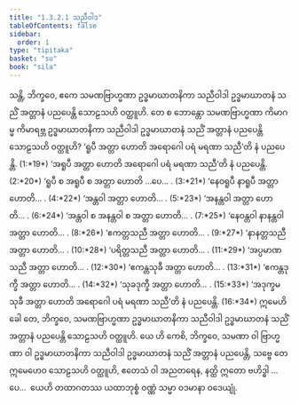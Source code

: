 ```yaml
---
title: "1.3.2.1 သညီဝါဒ"
tableOfContents: false
sidebar:
  order: 1
type: "tipitaka"
basket: "su"
book: "sila"
---
```



<DynamicBreadcrumb />

<Division number="75" book="sila">

<Paragraph number="119" book="sila">
သန္တိ, ဘိက္ခဝေ, ဧကေ သမဏဗြာဟ္မဏာ ဥဒ္ဓမာဃာတနိကာ သညီဝါဒါ ဥဒ္ဓမာဃာတနံ <Emphasis>သညိံ အတ္တာနံ</Emphasis> ပညပေန္တိ သောဠသဟိ ဝတ္ထူဟိ. တေ စ ဘောန္တော သမဏဗြာဟ္မဏာ ကိမာဂမ္မ ကိမာရဗ္ဘ ဥဒ္ဓမာဃာတနိကာ သညီဝါဒါ ဥဒ္ဓမာဃာတနံ သညိံ အတ္တာနံ ပညပေန္တိ သောဠသဟိ ဝတ္ထူဟိ?
</Paragraph>

</Division>
<Division number="76" book="sila">

<Paragraph number="120" book="sila">
‘<Emphasis>ရူပီ အတ္တာ</Emphasis> ဟောတိ အရောဂေါ ပရံ မရဏာ <Emphasis>သညီ</Emphasis>’တိ နံ ပညပေန္တိ. (1:*19*)
</Paragraph>

<Paragraph number="121" book="sila">
‘<Emphasis>အရူပီ အတ္တာ</Emphasis> ဟောတိ အရောဂေါ ပရံ မရဏာ <Emphasis>သညီ</Emphasis>’တိ နံ ပညပေန္တိ. (2:*20*)
</Paragraph>

<Paragraph number="122" book="sila">
‘<Emphasis>ရူပီ စ အရူပီ စ အတ္တာ</Emphasis> ဟောတိ …ပေ… . (3:*21*)
</Paragraph>

<Paragraph number="123" book="sila">
‘<Emphasis>နေဝရူပီ နာရူပီ အတ္တာ</Emphasis> ဟောတိ… . (4:*22*)
</Paragraph>

<Paragraph number="124" book="sila">
‘<Emphasis>အန္တဝါ အတ္တာ</Emphasis> ဟောတိ… . (5:*23*)
</Paragraph>

<Paragraph number="125" book="sila">
‘<Emphasis>အနန္တဝါ အတ္တာ</Emphasis> ဟောတိ… . (6:*24*)
</Paragraph>

<Paragraph number="126" book="sila">
‘<Emphasis>အန္တဝါ စ အနန္တဝါ စ အတ္တာ</Emphasis> ဟောတိ… . (7:*25*)
</Paragraph>

<Paragraph number="127" book="sila">
‘<Emphasis>နေဝန္တဝါ နာနန္တဝါ အတ္တာ</Emphasis> ဟောတိ… . (8:*26*)
</Paragraph>

<Paragraph number="128" book="sila">
‘<Emphasis>ဧကတ္တသညီ အတ္တာ</Emphasis> ဟောတိ… . (9:*27*)
</Paragraph>

<Paragraph number="129" book="sila">
‘<Emphasis>နာနတ္တသညီ အတ္တာ</Emphasis> ဟောတိ… . (10:*28*)
</Paragraph>

<Paragraph number="130" book="sila">
‘<Emphasis>ပရိတ္တသညီ အတ္တာ</Emphasis> ဟောတိ… . (11:*29*)
</Paragraph>

<Paragraph number="131" book="sila">
‘<Emphasis>အပ္ပမာဏသညီ အတ္တာ</Emphasis> ဟောတိ… . (12:*30*)
</Paragraph>

<Paragraph number="132" book="sila">
‘<Emphasis>ဧကန္တသုခီ အတ္တာ</Emphasis> ဟောတိ… . (13:*31*)
</Paragraph>

<Paragraph number="133" book="sila">
‘<Emphasis>ဧကန္တဒုက္ခီ အတ္တာ</Emphasis> ဟောတိ… . (14:*32*)
</Paragraph>

<Paragraph number="134" book="sila">
‘<Emphasis>သုခဒုက္ခီ အတ္တာ</Emphasis> ဟောတိ… . (15:*33*)
</Paragraph>

<Paragraph number="135" book="sila">
‘<Emphasis>အဒုက္ခမသုခီ အတ္တာ</Emphasis> ဟောတိ အရောဂေါ ပရံ မရဏာ <Emphasis>သညီ</Emphasis>’တိ နံ ပညပေန္တိ. (16:*34*)
</Paragraph>

</Division>
<Division number="77" book="sila">

<Paragraph number="136" book="sila">
ဣမေဟိ ခေါ တေ, ဘိက္ခဝေ, သမဏဗြာဟ္မဏာ ဥဒ္ဓမာဃာတနိကာ သညီဝါဒါ ဥဒ္ဓမာဃာတနံ သညိံ အတ္တာနံ ပညပေန္တိ သောဠသဟိ ဝတ္ထူဟိ. ယေ ဟိ ကေစိ, ဘိက္ခဝေ, သမဏာ ဝါ ဗြာဟ္မဏာ ဝါ ဥဒ္ဓမာဃာတနိကာ သညီဝါဒါ ဥဒ္ဓမာဃာတနံ သညိံ အတ္တာနံ ပညပေန္တိ, သဗ္ဗေ တေ ဣမေဟေဝ သောဠသဟိ ဝတ္ထူဟိ, ဧတေသံ ဝါ အညတရေန, နတ္ထိ ဣတော ဗဟိဒ္ဓါ …ပေ…  ယေဟိ တထာဂတဿ ယထာဘုစ္စံ ဝဏ္ဏံ သမ္မာ ဝဒမာနာ ဝဒေယျုံ.
</Paragraph>
</Division>